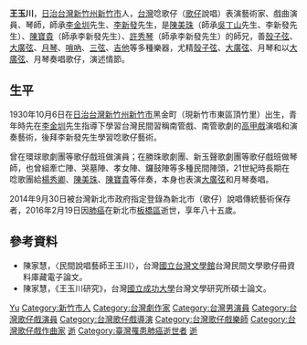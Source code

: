 {{Otheruses|王玉川}}

'''王玉川'''{{BD|1930年|10月6日|2016年|2月19日||}}，[[日治台灣|日治台灣]][[新竹州|新竹州]][[新竹市_(州轄市)|新竹市]]人，[[台灣|台灣]]唸歌仔（[[歌仔|歌仔]]說唱）表演藝術家、戲曲演員、琴師，師承[[李金圳|李金圳]]先生、[[李新發|李新發]]先生，是[[陳美珠|陳美珠]]（師承[[吳丁山|吳丁山]]先生、李新發先生）、[[陳寶貴|陳寶貴]]（師承李新發先生）、[[許秀琴|許秀琴]]（師承李新發先生）的師兄，善[[殼子弦|殼子弦]]、[[大廣弦|大廣弦]]、[[月琴|月琴]]、[[嗩吶|嗩吶]]、[[三弦|三弦]]、[[吉他|吉他]]等多種樂器，尤精[[殼子弦|殼子弦]]、[[大廣弦|大廣弦]]、月琴和以[[大廣弦|大廣弦]]、月琴奏唱歌仔，演述情節。

== 生平 ==
1930年10月6日在[[日治台灣|日治台灣]][[新竹州|新竹州]][[新竹市_(州轄市)|新竹市]]黑金町（現新竹市東區頂竹里）出生，青年時先在[[李金圳|李金圳]]先生指導下學習台灣民間習稱南管戲、南管歌劇的[[高甲戲|高甲戲]]演唱和演奏藝術，後拜李新發先生學習唸歌仔藝術。

曾在環球歌劇團等歌仔戲班做演員；在勝珠歌劇團、新玉聲歌劇團等歌仔戲班做琴師，也曾組牽亡陣、哭墓陣、孝女陣、鑼鼓陣等多種民間陣頭，21世紀時長期在唸歌團給[[楊秀卿|楊秀卿]]、[[陳美珠|陳美珠]]、[[陳寶貴|陳寶貴]]等伴奏，本身也表演[[大廣弦|大廣弦]]和月琴奏唱。

2014年9月30日被台灣新北市政府指定登錄為新北市（歌仔）說唱傳統藝術保存者，2016年2月19日因[[肺癌|肺癌]]在新北市[[板橋區_(台灣)|板橋區]]逝世，享年八十五歲。

== 參考資料 ==
* 陳家慧，〈民間說唱藝師王玉川〉，台灣[[國立台灣文學館|國立台灣文學館]]台灣民間文學歌仔冊資料庫藏電子論文。
* 陳家慧，《王玉川研究》，台灣[[國立成功大學|國立成功大學]]台灣文學研究所碩士論文。

{{新北市文化資產}}

{{Authority control}}
{{DEFAULTSORT:Wang王}}
[[Category:王姓|Yu]]
[[Category:新竹市人|Category:新竹市人]]
[[Category:台灣劇作家|Category:台灣劇作家]]
[[Category:台灣男演員|Category:台灣男演員]]
[[Category:台灣歌仔戲演員|Category:台灣歌仔戲演員]]
[[Category:台灣歌仔戲導演|Category:台灣歌仔戲導演]]
[[Category:台灣歌仔戲樂師|Category:台灣歌仔戲樂師]]
[[Category:台灣歌仔戲作曲家|Category:台灣歌仔戲作曲家]]
[[Category:中華民國無形文化資產傳統表演藝術保存者|逝]]
[[Category:臺灣罹患肺癌逝世者|Category:臺灣罹患肺癌逝世者]]
[[Category:新北市文化資產|逝]]